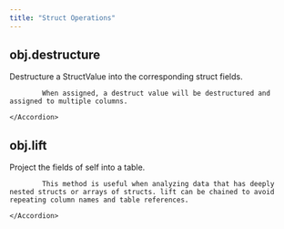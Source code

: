 ```yaml
---
title: "Struct Operations"
---
```

## obj.destructure
Destructure a StructValue into the corresponding struct fields.

            When assigned, a destruct value will be destructured and assigned to multiple columns.

<Accordion title="Parameters">
    
    </Accordion>

    
## obj.lift
Project the fields of self into a table.

            This method is useful when analyzing data that has deeply nested structs or arrays of structs. lift can be chained to avoid repeating column names and table references.

<Accordion title="Parameters">
    
    </Accordion>

    
    